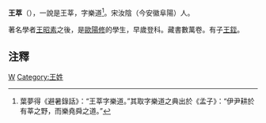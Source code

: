 '''王萃'''（{{bd|？||？|catIdx=W王}}），一說是王莘，字樂道<ref>葉夢得《避暑錄話》：“王莘字樂道。”其取字樂道之典出於《孟子》：“伊尹耕於有莘之野，而樂堯舜之道。”</ref>。宋汝陰（今安徽阜陽）人。

著名學者[[王昭素|王昭素]]之後，是[[歐陽修|歐陽修]]的學生，早歲登科。藏書數萬卷。有子[[王銍|王銍]]。

==注釋==
<div class="references-small">
<references />
</div>

[[Category:宋朝政治人物|W]]
[[Category:王姓|Category:王姓]]